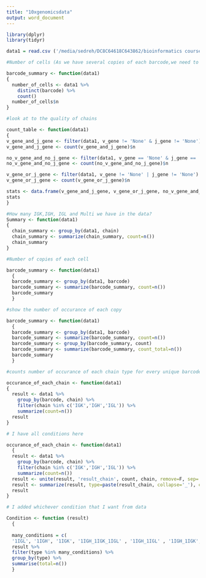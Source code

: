 ```yaml
---
title: "10xgenomicsdata"
output: word_document
---
```


```r
library(dplyr)
library(tidyr)
```

```r
data1 = read.csv ('/media/sedreh/DC8C64618C643862/bioinformatics course/ITMO/semester2/Bcellsproject/third session/filterreddata.csv')
```

```r
#Number of cells (As we have several copies of each barcode,we need to count just one copy of unique barcoe)

barcode_summary <- function(data1)
{
  number_of_cells <- data1 %>% 
    distinct(barcode) %>% 
    count()
  number_of_cells$n 
}
```

```r
#look at to the quality of chains

count_table <- function(data1)
{
v_gene_and_j_gene <- filter(data1, v_gene != 'None' & j_gene != 'None')
v_gene_and_j_gene <- count(v_gene_and_j_gene)$n

no_v_gene_and_no_j_gene <- filter(data1, v_gene == 'None' & j_gene == 'None')
no_v_gene_and_no_j_gene <- count(no_v_gene_and_no_j_gene)$n

v_gene_or_j_gene <- filter(data1, v_gene != 'None' | j_gene != 'None')
v_gene_or_j_gene <- count(v_gene_or_j_gene)$n

stats <- data.frame(v_gene_and_j_gene, v_gene_or_j_gene, no_v_gene_and_no_j_gene)
stats
}
```

```r
#How many IGK,IGH, IGL and Multi we have in the data?
Summary <- function(data1)
{
  chain_summary <- group_by(data1, chain)
  chain_summary <- summarize(chain_summary, count=n()) 
  chain_summary
}
```

```r
#Number of copies of each cell

barcode_summary <- function(data1)
  {
  barcode_summary <- group_by(data1, barcode) 
  barcode_summary <- summarize(barcode_summary, count=n())
  barcode_summary
  }
```

```r
#show the number of occurance of each copy

barcode_summary <- function(data1)
  {
  barcode_summary <- group_by(data1, barcode) 
  barcode_summary <- summarize(barcode_summary, count=n())
  barcode_summary <- group_by(barcode_summary, count) 
  barcode_summary <- summarize(barcode_summary, count_total=n())
  barcode_summary
  }
```

```r
#counts number of occurance of each chain type for every unique barcodehow 

occurance_of_each_chain <- function(data1)
{
  result <- data1 %>%
    group_by(barcode, chain) %>%
    filter(chain %in% c('IGK','IGH','IGL')) %>%
    summarize(count=n())
  result 
}
```

```r
# I have all conditions here

occurance_of_each_chain <- function(data1)
  {
  result <- data1 %>%
    group_by(barcode, chain) %>%
    filter(chain %in% c('IGK','IGH','IGL')) %>%
    summarize(count=n())
  result <- unite(result, 'result_chain', count, chain, remove=F, sep='') 
  result <- summarize(result, type=paste(result_chain, collapse='_'), count=sum(count))
  result
}
```

```r
# I added whichever condition that I want from data

Condition <- function (result)
  {
  
  many_conditions = c(
  '1IGL', '1IGH', '1IGK', '1IGH_1IGK_1IGL' , '1IGH_1IGL' , '1IGH_1IGK', '1IGH_2IGK', 'IGH_2IGL')
  result %>% 
  filter(type %in% many_conditions) %>% 
  group_by(type) %>% 
  summarise(total=n())
  }
```

